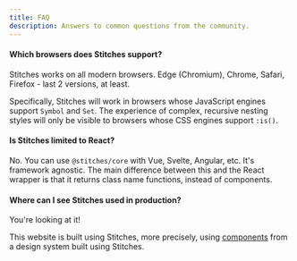 ```yaml
---
title: FAQ
description: Answers to common questions from the community.
---
```


#### Which browsers does Stitches support?

Stitches works on all modern browsers. Edge (Chromium), Chrome, Safari, Firefox - last 2 versions, at least.

Specifically, Stitches will work in browsers whose JavaScript engines support `Symbol` and `Set`.
The experience of complex, recursive nesting styles will only be visible to browsers whose CSS engines support `:is()`.

#### Is Stitches limited to React?

No. You can use `@stitches/core` with Vue, Svelte, Angular, etc. It's framework agnostic. The main difference between this and the React wrapper is that it returns class name functions, instead of components.

#### Where can I see Stitches used in production?

You're looking at it!

This website is built using Stitches, more precisely, using [components](https://github.com/radix-ui/design-system) from a design system built using Stitches.
